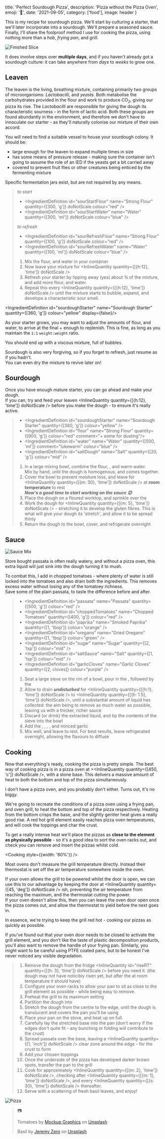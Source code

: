 




  title: 'Perfect Sourdough Pizza',
  description: 'Pizza without the Pizza Oven',
  emoji: '🍕',
  date: '2021-09-05',
  category: ['food'],
  image: header
}


This is my recipe for sourdough pizza. We'll start by culturing a starter, that we'll later incorporate into a sourdough. We'll prepare a seasoned sauce. Finally, I'll share the foolproof method I use for cooking the pizza, using nothing more than a *hob*, *frying pan*, and *grill*.


<Image image={IMG_1763} alt="Finished Slice" />

It does involve steps over **multiple days**, and if you haven't already got a sourdough culture: it can take anywhere from *days* to *weeks* to grow one.

<ServingsControl servings={6} plural="Pizzas" />

## Leaven

The leaven is the living, breathing mixture, containing primarily two groups of microorganisms: *Lactobacilli*, and *yeasts*. Both metabolise the carbohydrates provided in the flour and work to produce CO<sub>2</sub>, giving our pizza its rise. The *Lactobacilli* are responsible for giving the dough its characteristic sourness - in the form of lactic acid.
Both these groups are found abundantly in the environment, and therefore we don't have to innoculate our starter - as they'll naturally colonise our mixture of their own accord.

You will need to find a suitable vessel to house your sourdough colony. It should be:  

- large enough for the leaven to expand multiple times in size
- has some means of pressure release - making sure the container isn't going to assume the role of an IED if the yeasts get a bit carried away
- covered to prevent fruit flies or other creatures being enticed by the fermenting mixture

Specific fermentation jars exist, but are not required by any means.

<SourdoughStarter />

<blockquote>

*to start*
- <IngredientDefinition id="sourStartFlour" name="Strong Flour" quantity={[300, 'g']} doNotScale colour="red" />
- <IngredientDefinition id="sourStartWater" name="Water" quantity={[300, 'ml']} doNotScale colour="blue" />

*to refresh*
- <IngredientDefinition id="sourRefreshFlour" name="Strong Flour" quantity={[100, 'g']} doNotScale colour="red" />
- <IngredientDefinition id="sourRefreshWater" name="Water" quantity={[100, 'ml']} doNotScale colour="blue" />

1. Mix the <IngredientLink id="sourStartFlour">flour</IngredientLink>, and <IngredientLink id="sourStartWater">water</IngredientLink> in your container
2. Now leave your mixture for <InlineQuantity quantity={[{h:12}, 'time']} doNotScale />
3. Refresh your starter by tipping away (yes) about ¾ of the mixture, and add more <IngredientLink id="sourRefreshFlour">flour</IngredientLink>, and <IngredientLink id="sourRefreshWater">water</IngredientLink>.
4. Repeat this every <InlineQuantity quantity={[{h:12}, 'time']} doNotScale /> until the mixture starts to bubble, expand, and develops a characteristic sour smell.

</blockquote>

<IngredientDefinition id="sourdoughStarter" name="Sourdough Starter" quantity={[360, 'g']} colour="yellow" display={false}/>

As your starter grows, you may want to adjust the amounts of <IngredientLink id="sourRefreshFlour">flour</IngredientLink>, and <IngredientLink id="sourRefreshWater">water</IngredientLink>, to arrive at the final <IngredientLink id="sourdoughStarter" quantityOnly inlineQuantity /> + enough to replenish. This is fine, as long as you maintain the `1:1` `weight:weight` ratio.  

You should end up with a viscous mixture, full of bubbles.  

Sourdough is also very forgiving, so if you forget to refresh, just resume as if you hadn't.  
You can even dry the mixture to revive later on!

## Sourdough

Once you have enough mature starter, you can go ahead and make your dough.  
If you can, try and feed your leaven <InlineQuantity quantity={[{h:12}, 'time']} doNotScale /> before you make the dough - to ensure it's really active.

<Sourdough />

<blockquote>

- <IngredientDefinition id="sourdoughStarter" name="Sourdough Starter" quantity={[360, 'g']} colour="yellow" />
- <IngredientDefinition id="flour" name="Strong Flour" quantity={[900, 'g']} colour="red" comment="+ some for dusting"/>
- <IngredientDefinition id="water" name="Water" quantity={[500, 'ml']} comment="lukewarm" colour="blue" />
- <IngredientDefinition id="saltDough" name="Salt" quantity={[20, 'g']} colour="mid" />

1. In a large mixing bowl, combine the <IngredientLink id="flour">flour</IngredientLink>, <IngredientLink id="sourdoughStarter" />, and <IngredientLink id="water">warm water</IngredientLink>.   
Mix by hand, until the dough is homogenous, and comes together.
2. Cover the bowl to prevent moisture loss, and leave for <InlineQuantity quantity={[{m: 30}, 'time']} doNotScale /> at **room temperature** to rest  
***Now's a good time to start working on the sauce 😊***
3. Place the dough on a floured worktop, and sprinkle over the <IngredientLink id="saltDough" />
4. Work the dough for <InlineQuantity quantity={[{m: 5}, 'time']} doNotScale /> - stretching it to develop the gluten fibres. This is what will give your dough its 'stretch', and allow it to be spread thinly
5. Return the dough to the bowl, cover, and refrigerate overnight

</blockquote>

## Sauce


<Image image={IMG_8215} alt="Sauce Mix" />

Store bought passata is often really watery, and without a pizza oven, this extra liquid will just sink into the dough turning it to mush.  
  
To combat this, I add in chopped tomatoes - where plenty of water is still locked into the tomatoes and also drain both the ingredients. This removes excess water without losing any of the tomatoey richness.  
Save some of the plain passata, to taste the difference before and after.

<Sieve />

<blockquote>

- <IngredientDefinition id="passata" name="Passata" quantity={[500, 'g']} colour="red" />
- <IngredientDefinition id="choppedTomatoes" name="Chopped Tomatoes" quantity={[400, 'g']} colour="red" />
- <IngredientDefinition id="paprika" name="Smoked Paprika" quantity={[1, 'tbsp']} colour="orange" />
- <IngredientDefinition id="oregano" name="Dried Oregano" quantity={[1, 'tbsp']} colour="green" />
- <IngredientDefinition id="sugar" name="Sugar" quantity={[2, 'tsp']} colour="mid" />
- <IngredientDefinition id="saltSauce" name="Salt" quantity={[1, 'tsp']} colour="mid" />
- <IngredientDefinition id="garlicCloves" name="Garlic Cloves" quantity={[2, cloves]} colour="purple" />

1. Seat a large sieve on the rim of a bowl, pour in the <IngredientLink id="choppedTomatoes" />, followed by the <IngredientLink id="passata" />
2. Allow to drain ***undisturbed*** for <InlineQuantity quantity={[{h:1}, 'time']} doNotScale /> to <InlineQuantity quantity={[{h: 1.5}, 'time']} doNotScale />, until a substantial amount of liquid has collected: the aim being to remove as much water as possible, leaving us with a thicker, richer sauce
3. Discard (or drink) the extracted liquid, and tip the contents of the sieve into the bowl
4. Add the <IngredientLink id="paprika" />, <IngredientLink id="oregano" />, <IngredientLink id="sugar" />, <IngredientLink id="saltSauce" />, and <IngredientLink id="garlicCloves">minced garlic</IngredientLink>
5. Mix well, and leave to rest. For best results, leave refrigerated overnight, allowing the flavours to diffuse

</blockquote>

## Cooking

Now that everything's ready, cooking the pizza is pretty simple. The best way of cooking pizza is in a pizza oven at ><InlineQuantity quantity={[450, 'c']} doNotScale />, with a stone base. This delivers a massive amount of heat to both the bottom and top of the pizza simultaneously. 

I don't have a pizza oven, and you probably don't either. Turns out, it's no biggy.  

We're going to recreate the conditions of a pizza oven using a frying pan, and oven grill, to heat the bottom and top of the pizza respectively. Heating from the bottom crisps the base, and the slightly gentler heat gives a really good rise. A red hot grill element easily reaches pizza oven temperatures, and will cook the toppings and char the crust. 

To get a really intense heat we'll place the pizzas as **close to the element as physically possible** - so it's a good idea to sort the oven racks out, and check you can remove and insert the pizzas whilst cold.

<Cooking style={{width: '80%'}} />

Most ovens don't measure the grill temperature directly. Instead their thermostat is set off the air temperature somewhere inside the oven.  

If your oven allows the grill to be powered whilst the door is open, we can use this to our advantage by keeping the door at <InlineQuantity quantity={[45, 'deg']} doNotScale /> ish, preventing the air temperature from reaching the maximum, and the thermostat cutting the power.  
If your oven doesn't allow this, then you can leave the oven door open once the pizza comes out, and allow the thermostat to yield before the next goes in.

In essence, we're trying to keep the grill red hot - cooking our pizzas as quickly as possible.


If you've found out that your oven door needs to be closed to activate the grill element, and you don't like the taste of plastic decomposition products, you'll also want to remove the handle of your frying pan. Similarly, you might want to be careful using PTFE coated pans, but to be honest I've never noticed any visible degradation.

<RemoveHandle />

<blockquote>

1. Remove the dough from the fridge <InlineQuantity id="riseRT" quantity={[{h: 3}, 'time']} doNotScale /> before you need it. (the dough may not have noticibly risen yet, but after the <InlineQuantity id="riseRT" />  at room temperature it should have)
2. Configure your oven racks to allow your pan to sit as close to the grill element as possible - while being easy to remove.
3. Preheat the grill to its maximum setting
4. Partition the dough into <InlineQuantity quantity={[6]} />
5. Stretch the dough from the centre to the edge, until the dough is translucent and covers the pan you'll be using
6. Place your pan on the stove, and heat up on full.
7. Carefully lay the stretched base into the pan (don't worry if the edges don't quite fit - any bunching or folding will contribute to the crust)
8. Spread passata over the base, leaving a <InlineQuantity quantity={[1, 'inch']} doNotScale /> clear zone around the edge - for the crust to form
9. Add your chosen toppings
10. Once the underside of the pizza has developed darker brown spots, transfer the pan to the grill
11. Cook for approximately <InlineQuantity quantity={[{m: 2}, 'time']} doNotScale />, checking after <InlineQuantity quantity={[{m: 1}, 'time']} doNotScale />, and every <InlineQuantity quantity={[{s: 30}, 'time']} doNotScale /> thereafter.
12. Serve with a scattering of fresh basil leaves, and enjoy!

</blockquote>


<Image image={IMG_8178} alt="Pizza" />

> 📷
>
> Tomatoes by [Mockup Graphics](https://unsplash.com/@mockupgraphics?utm_source=unsplash&utm_medium=referral&utm_content=creditCopyText) on [Unsplash](https://unsplash.com/s/photos/tomato?utm_source=unsplash&utm_medium=referral&utm_content=creditCopyText)
>
> Basil by [Jeremy Zero](https://unsplash.com/@jeremy0?utm_source=unsplash&utm_medium=referral&utm_content=creditCopyText) on [Unsplash](https://unsplash.com/s/photos/basil?utm_source=unsplash&utm_medium=referral&utm_content=creditCopyText)

